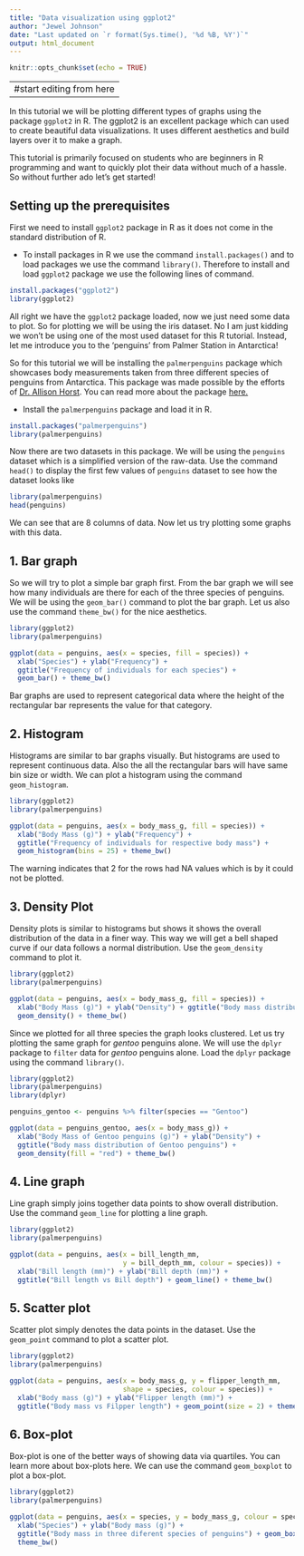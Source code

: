 ```yaml
---
title: "Data visualization using ggplot2"
author: "Jewel Johnson"
date: "Last updated on `r format(Sys.time(), '%d %B, %Y')`"
output: html_document
---
```


```r
knitr::opts_chunk$set(echo = TRUE)
```

---
#start editing from here
---
In this tutorial we will be plotting different types of graphs using the package `ggplot2` in R. The ggplot2 is an excellent package which can used to create beautiful data visualizations. It uses different aesthetics and build layers over it to make a graph.

This tutorial is primarily focused on students who are beginners in R programming and want to quickly plot their data without much of a hassle. So without further ado let's get started!

## Setting up the prerequisites
First we need to install `ggplot2` package in R as it does not come in the standard distribution of R.

* To install packages in R we use the command `install.packages()` and to load packages we use the command `library()`. Therefore to install and load `ggplot2` package we use the following lines of command.

```r
install.packages("ggplot2")
library(ggplot2)
```

All right we have the `ggplot2` package loaded, now we just need some data to plot. So for plotting we will be using the iris dataset. 
No I am just kidding we won't be using one of the most used dataset for this R tutorial. Instead, let me introduce you to the 'penguins' from Palmer Station in Antarctica!

So for this tutorial we will be installing the `palmerpenguins` package which showcases body measurements taken from three different species of penguins from Antarctica. This package was made possible by the efforts of [Dr. Allison Horst](https://www.allisonhorst.com/). You can read more about the package [here.](https://allisonhorst.github.io/palmerpenguins/)

* Install the `palmerpenguins` package and load it in R.

```r
install.packages("palmerpenguins")
library(palmerpenguins)
```

Now there are two datasets in this package. We will be using the `penguins` dataset which is a simplified version of the raw-data. Use the command `head()` to display the first few values of `penguins` dataset to see how the dataset looks like
```r
library(palmerpenguins)
head(penguins)
```

We can see that are 8 columns of data. Now let us try plotting some graphs with this data.

## 1. Bar graph

So we will try to plot a simple bar graph first. From the bar graph we will see how many individuals are there for each of the three species of penguins. We will be using the `geom_bar()` command to plot the bar graph. Let us also use the command `theme_bw()` for the nice aesthetics.

```r
library(ggplot2)
library(palmerpenguins)

ggplot(data = penguins, aes(x = species, fill = species)) + 
  xlab("Species") + ylab("Frequency") + 
  ggtitle("Frequency of individuals for each species") + 
  geom_bar() + theme_bw()
```

Bar graphs are used to represent categorical data where the height of the rectangular bar represents the value for that category.

## 2. Histogram

Histograms are similar to bar graphs visually. But histograms are used to represent continuous data. Also the all the rectangular bars will have same bin size or width. We can plot a histogram using the command `geom_histogram`.

```r
library(ggplot2)
library(palmerpenguins)

ggplot(data = penguins, aes(x = body_mass_g, fill = species)) + 
  xlab("Body Mass (g)") + ylab("Frequency") + 
  ggtitle("Frequency of individuals for respective body mass") + 
  geom_histogram(bins = 25) + theme_bw()
```

The warning indicates that 2 for the rows had NA values which is by it could not be plotted.

## 3. Density Plot

Density plots is similar to histograms but shows it shows the overall distribution of the data in a finer way. This way we will get a bell shaped curve if our data follows a normal distribution. Use the `geom_density` command to plot it.

```r
library(ggplot2)
library(palmerpenguins)

ggplot(data = penguins, aes(x = body_mass_g, fill = species)) + 
  xlab("Body Mass (g)") + ylab("Density") + ggtitle("Body mass distribution") + 
  geom_density() + theme_bw()
```

Since we plotted for all three species the graph looks clustered. Let us try plotting the same graph for *gentoo* penguins alone. We will use the `dplyr` package to `filter` data for *gentoo* penguins alone. Load the `dplyr` package using the command `library()`.

```r
library(ggplot2)
library(palmerpenguins)
library(dplyr)

penguins_gentoo <- penguins %>% filter(species == "Gentoo")

ggplot(data = penguins_gentoo, aes(x = body_mass_g)) + 
  xlab("Body Mass of Gentoo penguins (g)") + ylab("Density") + 
  ggtitle("Body mass distribution of Gentoo penguins") + 
  geom_density(fill = "red") + theme_bw()
```

## 4. Line graph

Line graph simply joins together data points to show overall distribution. Use the command `geom_line` for plotting a line graph.

```r
library(ggplot2)
library(palmerpenguins)

ggplot(data = penguins, aes(x = bill_length_mm, 
                            y = bill_depth_mm, colour = species)) + 
  xlab("Bill length (mm)") + ylab("Bill depth (mm)") + 
  ggtitle("Bill length vs Bill depth") + geom_line() + theme_bw()
```

## 5. Scatter plot

Scatter plot simply denotes the data points in the dataset. Use the `geom_point` command to plot a scatter plot.

```r
library(ggplot2)
library(palmerpenguins)

ggplot(data = penguins, aes(x = body_mass_g, y = flipper_length_mm, 
                            shape = species, colour = species)) + 
  xlab("Body mass (g)") + ylab("Flipper length (mm)") + 
  ggtitle("Body mass vs Filpper length") + geom_point(size = 2) + theme_bw()
```

## 6. Box-plot

Box-plot is one of the better ways of showing data via quartiles. You can learn more about box-plots here. We can use the command `geom_boxplot` to plot a box-plot.

```r
library(ggplot2)
library(palmerpenguins)

ggplot(data = penguins, aes(x = species, y = body_mass_g, colour = species)) + 
  xlab("Species") + ylab("Body mass (g)") + 
  ggtitle("Body mass in three diferent species of penguins") + geom_boxplot() + 
  theme_bw()
```


